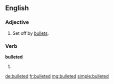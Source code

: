 ==English==

===Adjective===
{{en-adj|-}}

# {{context|of [[text]]}} Set off by [[bullet]]s.

===Verb===
'''bulleted'''

# {{en-past of|bullet}}

[[de:bulleted]]
[[fr:bulleted]]
[[mg:bulleted]]
[[simple:bulleted]]